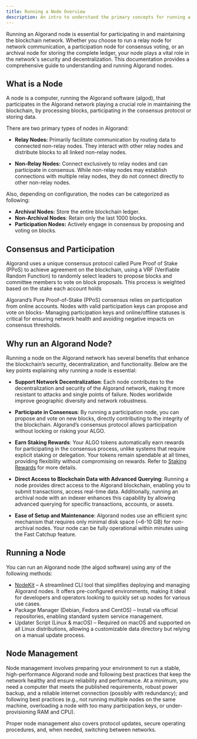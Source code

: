 ```yaml
---
title: Running a Node Overview
description: An intro to understand the primary concepts for running a node
---
```



Running an Algorand node is essential for participating in and maintaining the blockchain network. Whether you choose to run a relay node for network communication, a participation node for consensus voting, or an archival node for storing the complete ledger, your node plays a vital role in the network's security and decentralization. This documentation provides a comprehensive guide to understanding and running Algorand nodes.

## What is a Node

A node is a computer, running the Algorand software (algod), that participates in the Algorand
network playing a crucial role in maintaining the blockchain, by processing blocks, participating in
the consensus protocol or storing data.

There are two primary types of nodes in Algorand:

- **Relay Nodes:** Primarily facilitate communication by routing data to connected non-relay nodes. They
  interact with other relay nodes and distribute blocks to all linked non-relay nodes.

- **Non-Relay Nodes:** Connect exclusively to relay nodes and can participate in consensus. While
  non-relay nodes may establish connections with multiple relay nodes, they do not connect directly
  to other non-relay nodes.

Also, depending on configuration, the nodes can be categorized as following:

- **Archival Nodes:** Store the entire blockchain ledger.
- **Non-Archival Nodes**: Retain only the last 1000 blocks.
- **Participation Nodes:** Actively engage in consensus by proposing and voting on blocks.

<LinkCard
  title='Algorand Node Types'
  href='/nodes/types'
  description='Detailed information about node types'
/>

## Consensus and Participation

Algorand uses a unique consensus protocol called Pure Proof of Stake (PPoS) to achieve agreement on
the blockchain, using a VRF (Verifiable Random Function) to randomly select leaders to propose
blocks and committee members to vote on block proposals. This process is weighted based on the stake
each account holds

Algorand’s Pure Proof-of-Stake (PPoS) consensus relies on participation from online accounts. Nodes
with valid participation keys can propose and vote on blocks- Managing participation keys and
online/offline statuses is critical for ensuring network health and avoiding negative impacts on
consensus thresholds.

<LinkCard
  title='Consensus Overview'
  href='/protocol/overview'
  description='Detailed information about consensus and participation'
/>

## Why run an Algorand Node?

Running a node on the Algorand network has several benefits that enhance the blockchain’s security, decentralization, and functionality. Below are the key points explaining why running a node is essential:

- **Support Network Decentralization**: Each node contributes to the decentralization and security of the Algorand network, making it more resistant to attacks and single points of failure. Nodes worldwide improve geographic diversity and network robustness.

- **Participate in Consensus**: By running a participation node, you can propose and vote on new blocks, directly contributing to the integrity of the blockchain. Algorand’s consensus protocol allows participation without locking or risking your ALGO.

- **Earn Staking Rewards**: Your ALGO tokens automatically earn rewards for participating in the consensus process, unlike systems that require explicit staking or delegation. Your tokens remain spendable at all times, providing flexibility without compromising on rewards. Refer to [Staking Rewards](/protocol/staking-rewards) for more details.

- **Direct Access to Blockchain Data with Advanced Querying**: Running a node provides direct access to the Algorand blockchain, enabling you to submit transactions, access real-time data. Additionally, running an archival node with an indexer enhances this capability by allowing advanced querying for specific transactions, accounts, or assets.

- **Ease of Setup and Maintenance**: Algorand nodes use an efficient sync mechanism that requires only minimal disk space (~6-10 GB) for non-archival nodes. Your node can be fully operational within minutes using the Fast Catchup feature.

## Running a Node

You can run an Algorand node (the algod software) using any of the following methods:

- [NodeKit](/nodes/nodekit-overview) – A streamlined CLI tool that simplifies
  deploying and managing Algorand nodes. It offers pre-configured environments, making it ideal for
  developers and operators looking to quickly set up nodes for various use cases.
- Package Manager (Debian, Fedora and CentOS) – Install via official repositories, enabling standard
  system service management.
- Updater Script (Linux & macOS) – Required on macOS and supported on all Linux distributions,
  allowing a customizable data directory but relying on a manual update process.

<LinkCard
  title='Node Installation'
  href='/nodes/installation/manual-installation'
  description='Detailed instructions of the last two options and some extra alternatives for Windows and using Docker'
/>

## Node Management

Node management involves preparing your environment to run a stable, high-performance Algorand node
and following best practices that keep the network healthy and ensure reliability and performance.
At a minimum, you need a computer that meets the published requirements, robust power backup, and a
reliable internet connection (possibly with redundancy); and following best practices (e.g., not
running multiple nodes on the same machine, overloading a node with too many participation keys, or
under-provisioning RAM and CPU).

Proper node management also covers protocol updates, secure operating procedures, and, when needed,
switching between networks.

<LinkCard
  title='Best Practices'
  href='/nodes/management/best-practices'
  description='Node management best practices'
/>
